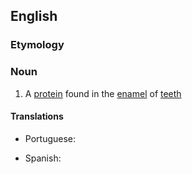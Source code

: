 ==English==

===Etymology===
{{confix|amelo|genin|lang=en}}

===Noun===
{{wikipedia}}
{{en-noun|-|s}}

# {{lb|en|biochemistry}} A [[protein]] found in the [[enamel]] of [[tooth|teeth]]

====Translations====
{{trans-top|protein}}
* Portuguese: {{t|pt|amelogenina|f}}
{{trans-mid}}
* Spanish: {{t|es|amelogenina|f}}
{{trans-bottom}}